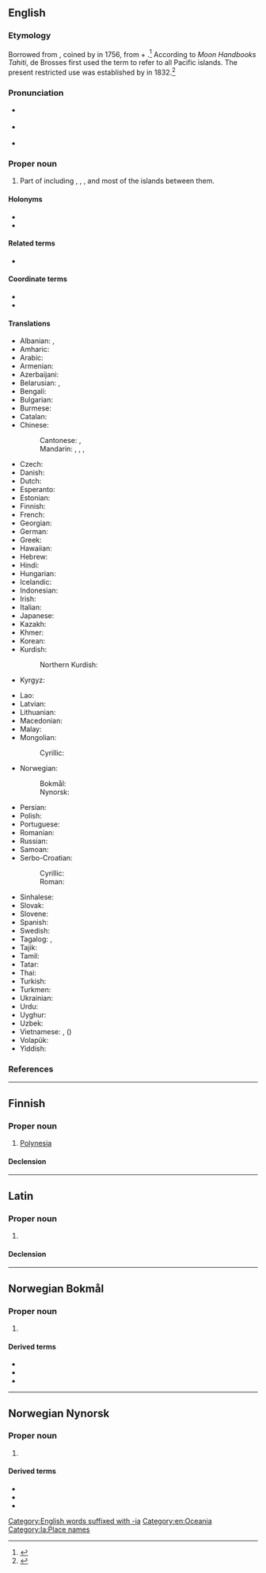 ==English==

===Etymology===
Borrowed from {{bor|en|fr|polynésie}}, coined by {{w|Charles de Brosses}} in 1756, from {{der|en|grc|πολύς|t=many}} + {{m|grc|νῆσος|t=island}}.<ref>{{R:Etymonline|accessdate=January 21, 2020}}</ref> According to ''Moon Handbooks Tahiti'', de Brosses first used the term to refer to all Pacific islands.{{attn|en|Can we find a better source?}} The present restricted use was established by {{w|Jules Dumont d'Urville|J. S. C. Dumont d'Urville}} in 1832.<ref>{{cite-journal|author=Geoffery Clark|title=Dumont d'Urville's Oceania|url=https://www.jstor.org/stable/25169636|journal=The Journal of Pacific History|volume=38|number=2|publisher=Taylor & Francis|month=September|year=2003|pages=155-161}}</ref>

===Pronunciation===
* {{a|UK}} {{IPA|en|/pɒləˈniːzi.ə/}}
* {{a|US}} {{IPA|en|/ˌpɑːləˈniːʒə/}}
* {{rhymes|en|iːʒə}}

===Proper noun===
{{wikipedia}}
{{en-proper noun}}

# Part of {{l|en|Oceania}} including {{l|en|Easter Island}}, {{l|en|Hawaii}}, {{l|en|New Zealand}}, and most of the islands between them.

====Holonyms====
* {{l|en|Austronesia}}
* {{l|en|Oceania}}

====Related terms====
* {{l|en|Polynesian}}

====Coordinate terms====
* {{l|en|Melanesia}}
* {{l|en|Micronesia}}

====Translations====
{{trans-top|part of Oceania}}
* Albanian: {{t|sq|Polinezi|f}}, {{t|sq|Polinezia|f}} {{qualifier|definite}}
* Amharic: {{t|am|ፖሊኔዥያ}}
* Arabic: {{t|ar|بُولِينِزِيَا|f}}
* Armenian: {{t|hy|Պոլինեզիա}}
* Azerbaijani: {{t|az|Polineziya}}
* Belarusian: {{t|be|Паліне́зія|f}}, {{t|be|Палінэ́зія|f}}
* Bengali: {{t|bn|পলিনেশিয়া}}
* Bulgarian: {{t|bg|Полине́зия|f}}
* Burmese: {{t|my|ပိုလီနီးရှား}}
* Catalan: {{t+|ca|Polinèsia|f}}
* Chinese:
*: Cantonese: {{t|yue|波利尼西亞}}, {{t|yue|波利尼西亚|tr=bo1 lei6 nei4 sai1 aa3}}
*: Mandarin: {{t+|cmn|波利尼西亞}}, {{t+|cmn|波利尼西亚|tr=Bōlìníxīyà}}, {{t+|cmn|玻里尼西亞}}, {{t+|cmn|玻里尼西亚|tr=Bōlǐníxīyà}} {{qualifier|Taiwan}}
* Czech: {{t+|cs|Polynésie|f}}
* Danish: {{t|da|Polynesien|n}}
* Dutch: {{t+|nl|Polynesië|n}}
* Esperanto: {{t|eo|Polinezio}}
* Estonian: {{t|et|Polüneesia}}
* Finnish: {{t+|fi|Polynesia}}
* French: {{t+|fr|Polynésie|f}}
* Georgian: {{t|ka|პოლინეზია}}
* German: {{t+|de|Polynesien|n}}
* Greek: {{t+|el|Πολυνησία|f}}
* Hawaiian: {{t|haw|Polenekia}}
* Hebrew: {{t|he|פּוֹלִינֶזְיָה|f|tr=polinézya}}
* Hindi: {{t|hi|पोलीनेशिया|m}}
* Hungarian: {{t+|hu|Polinézia}}
* Icelandic: {{t|is|Pólýnesía}}
* Indonesian: {{t|id|Polinesia}}
* Irish: {{t|ga|Polainéis|f|alt=An Pholainéis}}
* Italian: {{t|it|Polinesia|f}}
* Japanese: {{t+|ja|ポリネシア|tr=Porineshia}}
* Kazakh: {{t|kk|Полинезия}}
* Khmer: {{t|km|ប៉ូលីណេស៊ី}}
* Korean: {{t|ko|^폴리네시아}}
* Kurdish:
*: Northern Kurdish: {{t|kmr|Polînezya}}
* Kyrgyz: {{t+|ky|Полинезия}}
{{trans-mid}}
* Lao: {{t|lo|ໂປລີເນຊີ}}
* Latvian: {{t|lv|Polinēzija|f}}
* Lithuanian: {{t|lt|Polinezija|f}}
* Macedonian: {{t|mk|Полинезија|f}}
* Malay: {{t|ms|Polinesia}}
* Mongolian:
*: Cyrillic: {{t|mn|Полинези}}
* Norwegian:
*: Bokmål: {{l|nb|Polynesia}}
*: Nynorsk: {{l|nn|Polynesia}}
* Persian: {{t|fa|پلی‌نزی|tr=poli-nezi}}
* Polish: {{t+|pl|Polinezja|f}}
* Portuguese: {{t+|pt|Polinésia|f}}
* Romanian: {{t|ro|Polinezia|f}}
* Russian: {{t+|ru|Полине́зия|f|tr=Polinɛ́zija}}
* Samoan: {{t|sm|Polenisia}}
* Serbo-Croatian:
*: Cyrillic: {{t|sh|Полѝне̄зија|f}}
*: Roman: {{t+|sh|Polìnēzija|f}}
* Sinhalese: {{t|si|පොලිනීසියාව}}
* Slovak: {{t|sk|Polynézia|f}}
* Slovene: {{t|sl|Polinezija|f}}
* Spanish: {{t|es|Polinesia}}
* Swedish: {{t+|sv|Polynesien|n}}
* Tagalog: {{t|tl|Dampuluan}}, {{t|tl|Polynesia}}
* Tajik: {{t|tg|Полинезия}}
* Tamil: {{t|ta|பொலினீசியா}}
* Tatar: {{t|tt|Полинезия}}
* Thai: {{t|th|พอลินีเชีย}}
* Turkish: {{t+|tr|Polinezya}}
* Turkmen: {{t|tk|Polineziýa}}
* Ukrainian: {{t|uk|Поліне́зія|f}}
* Urdu: {{t|ur|پولینیشیا|m|tr=polīneśiyā}}
* Uyghur: {{t|ug|پولىنېزىيە}}
* Uzbek: {{t|uz|Polineziya}}
* Vietnamese: {{t|vi|Pô-li-nê-di}}, {{t|vi|Đa Đảo}} ({{t|vi|多島}})
* Volapük: {{t+|vo|Möda-Seanuäns}}
* Yiddish: {{t|yi|פּאָלינעזיע|n}}
{{trans-bottom}}

===References===
{{reflist}}

[[Category:English words suffixed with -ia]]
[[Category:en:Oceania]]

----

==Finnish==

===Proper noun===
{{fi-proper noun}}

# [[Polynesia#English|Polynesia]]

====Declension====
{{fi-decl-kulkija|n=sg|Polynesi|a}}

----

==Latin==
{{wikipedia|lang=la}}

===Proper noun===
{{la-proper noun|Polynēsia<1.loc>}}

# {{lb|la|New Latin}} {{l|en|Polynesia}}

====Declension====
{{la-ndecl|Polynēsia<1.loc>}}

[[Category:la:Place names]]

----

==Norwegian Bokmål==
{{wp|lang=nb}}

===Proper noun===
{{head|nb|proper noun}}

# {{l|en|Polynesia}} {{topics|nb|Oceania}}

====Derived terms====
* {{l|nb|Fransk Polynesia}}
* {{l|nb|polynesier}}
* {{l|nb|polynesisk}}

----

==Norwegian Nynorsk==
{{wp|lang=nn}}

===Proper noun===
{{head|nn|proper noun}}

# {{l|en|Polynesia}} {{topics|nn|Oceania}}

====Derived terms====
* {{l|nn|Fransk Polynesia}}
* {{l|nn|polynesiar}}
* {{l|nn|polynesisk}}